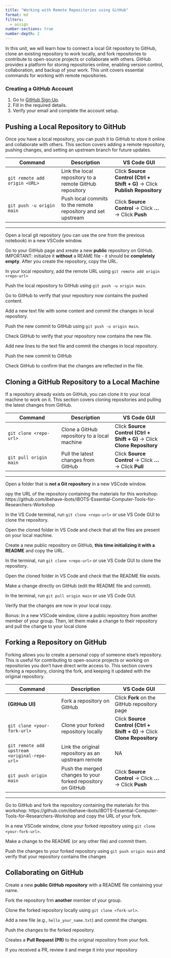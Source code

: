 ```yaml
---
title: "Working with Remote Repositories using GitHub"
format: md
filters:
  - assign
number-sections: true
number-depth: 2
---
```


In this unit, we will learn how to connect a local Git repository to GitHub, clone an existing repository to work locally, and fork repositories to contribute to open-source projects or collaborate with others. GitHub provides a platform for storing repositories online, enabling version control, collaboration, and backup of your work. This unit covers essential commands for working with remote repositories.  


### Creating a GitHub Account

1. Go to [GitHub Sign Up](https://github.com/signup).  
2. Fill in the required details.  
3. Verify your email and complete the account setup.  

## Pushing a Local Repository to GitHub

Once you have a local repository, you can push it to GitHub to store it online and collaborate with others. This section covers adding a remote repository, pushing changes, and setting an upstream branch for future updates.  

| Command | Description | VS Code GUI |
|---|---|---|
| `git remote add origin <URL>` | Link the local repository to a remote GitHub repository | Click **Source Control (Ctrl + Shift + G)** → Click **Publish Repository** |
| `git push -u origin main` | Push local commits to the remote repository and set upstream | Click **Source Control** → Click **...** → Click **Push** |

---

:::{#exr-}
Open a local git repository (you can use the one from the previous notebook) in a new VSCode window.
:::

:::{#exr-}
Go to your GitHub page and xreate a new **public** repository on GitHub. IMPORTANT: initialize it **without** a REAME file - it should be **completely empty**. After you create the repository, copy the URL.
:::

:::{#exr-}
In your local repository, add the remote URL using `git remote add origin <repo-url>`
:::

:::{#exr-}
Push the local repository to GitHub using `git push -u origin main`.  
:::

:::{#exr-}
Go to GitHub to verify that your repository now contains the pushed content.
:::

:::{#exr-}
Add a new text file with some content and commit the changes in local repository.  
:::

:::{#exr-}
Push the new commit to GitHub using `git push -u origin main`.  
:::

:::{#exr-}
Check GitHub to verify that your repository now contains the new file.
:::

:::{#exr-}
Add new lines to the text file and commit the changes in local repository.
:::

:::{#exr-}
Push the new commit to GitHub
:::

:::{#exr-}
Check GitHub to confirm that the changes are reflected in the file. 
:::

## Cloning a GitHub Repository to a Local Machine  

If a repository already exists on GitHub, you can clone it to your local machine to work on it. This section covers cloning repositories and pulling the latest changes from GitHub.  

| Command | Description | VS Code GUI |
|---|---|---|
| `git clone <repo-url>` | Clone a GitHub repository to a local machine  | Click **Source Control (Ctrl + Shift + G)** → Click **Clone Repository** |
| `git pull origin main` | Pull the latest changes from GitHub | Click **Source Control** → Click **...** → Click **Pull** |

---

:::{#exr-}
Open a folder that is **not a Git repository** in a new VSCode window.
:::

:::{#exr-}
opy the URL of the repository containing the materials for this workshop: https://github.com/ibehave-ibots/iBOTS-Essential-Computer-Tools-for-Researchers-Workshop
:::

:::{#exr-}
In the VS Code terminal, run `git clone <repo-url>` or use VS Code GUI to clone the repository. 
:::

:::{#exr-}
Open the cloned folder in VS Code and check that all the files are present on your local machine.
:::

:::{#exr-}
Create a new public repository on GitHub, **this time initializing it with a README** and copy the URL. 
:::

:::{#exr-}
In the terminal, run `git clone <repo-url>` or use VS Code GUI to clone the repository. 
:::

:::{#exr-}
Open the cloned folder in VS Code and check that the README file exists.  
:::

:::{#exr-}
Make a change directly on GitHub (edit the README file and commit).  
:::

:::{#exr-}
In the terminal, run `git pull origin main` or use VS Code GUI.  
:::

:::{#exr-}
Verify that the changes are now in your local copy.  
:::

:::{#exr-}
Bonus: In a new VSCode window, clone a public repository from another member of your group. Then, let them make a change to their repository and pull the change to your local clone
:::

## Forking a Repository on GitHub  

Forking allows you to create a personal copy of someone else's repository. This is useful for contributing to open-source projects or working on repositories you don’t have direct write access to. This section covers forking a repository, cloning the fork, and keeping it updated with the original repository.  

| Command | Description | VS Code GUI |
|---|---|---|
| **(GitHub UI)** | Fork a repository on GitHub | Click **Fork** on the GitHub repository page |
| `git clone <your-fork-url>` | Clone your forked repository locally | Click **Source Control (Ctrl + Shift + G)** → Click **Clone Repository** |
| `git remote add upstream <original-repo-url>` | Link the original repository as an upstream remote | NA |
| `git push origin main` | Push the merged changes to your forked repository on GitHub | Click **Source Control** → Click **...** → Click **Push** |

---

:::{#exr-}
Go to GitHub and fork the repository containing the materials for this workshop: https://github.com/ibehave-ibots/iBOTS-Essential-Computer-Tools-for-Researchers-Workshop and copy the URL of your fork.
:::

:::{#exr-}
In a new VSCode window, clone your forked repository using `git clone <your-fork-url>`.  
:::

:::{#exr-}
Make a change to the README (or any other file) and commit them.  
:::

:::{#exr-}
Push the changes to your forked repository using `git push origin main` and verify that your repository contains the changes
:::

## Collaborating on GitHub

:::{#exr-}
Create a new **public GitHub repository** with a README file containing your name.  
:::

:::{#exr-}
Fork the repository frm **another** member of your group.
:::

:::{#exr-}
Clone the forked repository locally using `git clone <fork-url>`.  
:::

:::{#exr-}
Add a new file (e.g., `hello_your_name.txt`) and commit the changes.  
:::

:::{#exr-}
Push the changes to the forked repository.  
:::

:::{#exr-}
Creates a **Pull Request (PR)** to the original repository from your fork.  
:::

:::{#exr-}
If you received a PR, review it and merge it into your repository
:::